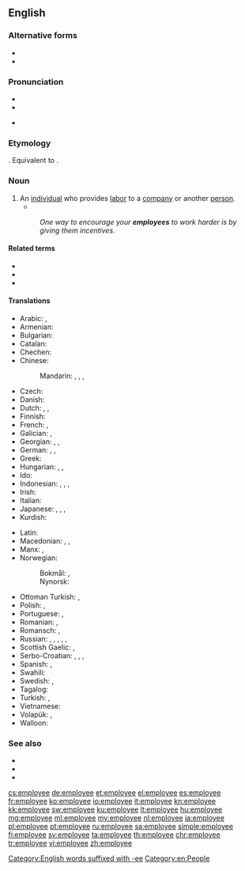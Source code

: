 {{also|employée}}
==English==

===Alternative forms===
* {{l|en|employe}}
* {{l|en|employé}}

===Pronunciation===
* {{IPA|/ɛmplɔɪˈiː/|/ˌɛmˈplɔɪiː/|/(ˌ)ɪm-/|lang=en}}
* {{audio|en-us-employee.ogg|Audio (US)|lang=en}}

* {{rhymes|iː|lang=en}}

===Etymology===
{{bor|en|frm|employé}}. Equivalent to {{suffix|employ|ee|lang=en}}.

===Noun===
{{wikipedia}}
{{en-noun}}

# An [[individual]] who provides [[labor]] to a [[company]] or another [[person]].
#* {{quote-book|year=1905|author=[[w:Emma Orczy|Baroness Emmuska Orczy]]
|title=[[w:The Case of Miss Elliott|The Hocussing of Cigarette]]
|chapter=2|url=http://openlibrary.org/works/OL8479084W
|passage=No one, however, would have anything to do with him, as Mr. Keeson's orders in those respects were very strict&thinsp;; he had often threatened any one of his''' ''employés'' '''with instant dismissal if he found him in company with one of these touts.}}
#: ''One way to encourage your '''employees''' to work harder is by giving them incentives''.

====Related terms====
* {{l|en|employment}}
* {{l|en|employer}}
* {{l|en|Slave}}

====Translations====
{{trans-top|individual who provides labor to a company or another person}}
* Arabic: {{t|ar|مُوَظَّف|m}}, {{t|ar|مُوَظَّفَة|f}}
* Armenian: {{t+|hy|աշխատող}}
* Bulgarian: {{t+|bg|служещ|m|sc=Cyrl}}
* Catalan: {{t|ca|empleat|m}}
* Chechen: {{t|ce|белахо}}
* Chinese:
*: Mandarin: {{t+|cmn|僱員|sc=Hani}}, {{t+|cmn|雇员|tr=gùyuán|sc=Hani}}, {{t+|cmn|職員|sc=Hani}}, {{t+|cmn|职员|tr=zhíyuán|sc=Hani}}
* Czech: {{t+|cs|zaměstnanec|m}}
* Danish: {{t|da|ansat|c}}
* Dutch: {{t+|nl|bediende|m|f}}, {{t+|nl|werknemer|m}}, {{t+|nl|medewerker|m}}
* Finnish: {{t+|fi|työntekijä}}
* French: {{t+|fr|employé|m}}, {{t+|fr|employée|f}}
* Galician: {{t+|gl|empregado|m}}, {{t|gl|empregada|f}}
* Georgian: {{t|ka|მოსამსახურე}}, {{t|ka|დასაქმებული}}, {{t|ka|თანამშრომელი}}
* German: {{t+|de|Arbeitnehmer|m}}, {{t+|de|Angestellter|m}}, {{t+|de|Angestellte|f}}
* Greek: {{t+|el|υπάλληλος|c}}
* Hungarian: {{t+|hu|munkavállaló}}, {{t+|hu|alkalmazott}}, {{t+|hu|dolgozó}}
* Ido: {{t+|io|employato}}
* Indonesian: {{t+|id|pegawai}}, {{t+|id|pekerja}}, {{t+|id|karyawan|m}}, {{t+|id|karyawati|f}}
* Irish: {{t|ga|fostaí|m}}
* Italian: {{t+|it|dipendente}}
* Japanese: {{t+|ja|従業員|tr=じゅうぎょういん, jūgyōin|sc=Jpan}}, {{t|ja|雇員|tr=こいん, koin|sc=Jpan}}, {{t+|ja|勤務員|tr=きんむいん, kinmuin|sc=Jpan}}, {{t|ja|使用人|tr=しようにん, shiyōin|sc=Jpan}}
* Kurdish: {{t+|ku|karker|m|f}}
{{trans-mid}}
* Latin: {{t|la|conductus|m}}
* Macedonian: {{t|mk|вработен|m|tr=vráboten}}, {{t|mk|работник|m|tr=rábotnik}}, {{t|mk|службеник|m|tr=slúžbenik}}
* Manx: {{t|gv|failleydagh|m}}, {{t|gv|obbree|m}}
* Norwegian:
*: Bokmål: {{t|nb|arbeidstaker|m}}, {{qual|employees}} {{t|nb|ansatte}}
*: Nynorsk: {{t|nn|arbeidstakar|m}}
* Ottoman Turkish: {{t|ota|چاليشان|tr=çalışan|sc=ota-Arab}}, {{t|ota|موظف|tr=muwazzaf|sc=ota-Arab}}
* Polish: {{t+|pl|pracownik|m}}, {{t+|pl|pracownica|f}}
* Portuguese: {{t+|pt|empregado|m}}, {{t+|pt|empregada|f}}
* Romanian: {{t+|ro|angajat|m}}, {{t+|ro|angajată|f}}
* Romansch: {{t|rm|emploià|m}}, {{t|rm|emploiada|f}}
* Russian: {{t+|ru|рабо́тник|m}}, {{t+|ru|рабо́тница|f}}, {{t+|ru|слу́жащий|m}}, {{t+|ru|слу́жащая|f}}, {{t+|ru|сотру́дник|m}}, {{t+|ru|сотру́дница|f}}
* Scottish Gaelic: {{t|gd|cosnaiche|m}}, {{t|gd|neach-obrach|m}}
* Serbo-Croatian: {{t|sh|запосленик|m|tr=zaposlenik}}, {{t|sh|послопримац|m|tr=posloprimac}}, {{t+|sh|radnik|m}}, {{t+|sh|radnica|f}}
* Spanish: {{t+|es|empleado|m}}, {{t+|es|empleada|f}}
* Swahili: {{t+|sw|mwajiriwa}}
* Swedish: {{t+|sv|anställd|c}}, {{t+|sv|arbetstagare|c}}
* Tagalog: {{t|tl|kawani}}
* Turkish: {{t+|tr|çalışan}}, {{t+|tr|personel}}
* Vietnamese: {{t+|vi|nhân viên}}
* Volapük: {{qualifier|male or female}} {{t|vo|vobükäb}}, {{qualifier|male}} {{t|vo|hivobükäb}}
* Walloon: {{t+|wa|eployî|m}}
{{trans-bottom}}

===See also===
* {{l|en|payroll}}
* {{l|en|taxes}}
* {{l|en|work}}

[[Category:English words suffixed with -ee]]
[[Category:en:People]]

[[cs:employee]]
[[de:employee]]
[[et:employee]]
[[el:employee]]
[[es:employee]]
[[fr:employee]]
[[ko:employee]]
[[io:employee]]
[[it:employee]]
[[kn:employee]]
[[kk:employee]]
[[sw:employee]]
[[ku:employee]]
[[lt:employee]]
[[hu:employee]]
[[mg:employee]]
[[ml:employee]]
[[my:employee]]
[[nl:employee]]
[[ja:employee]]
[[pl:employee]]
[[pt:employee]]
[[ru:employee]]
[[sa:employee]]
[[simple:employee]]
[[fi:employee]]
[[sv:employee]]
[[ta:employee]]
[[th:employee]]
[[chr:employee]]
[[tr:employee]]
[[vi:employee]]
[[zh:employee]]